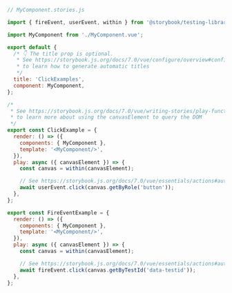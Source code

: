 ```js
// MyComponent.stories.js

import { fireEvent, userEvent, within } from '@storybook/testing-library';

import MyComponent from './MyComponent.vue';

export default {
  /* 👇 The title prop is optional.
   * See https://storybook.js.org/docs/7.0/vue/configure/overview#configure-story-loading
   * to learn how to generate automatic titles
   */
  title: 'ClickExamples',
  component: MyComponent,
};

/*
 * See https://storybook.js.org/docs/7.0/vue/writing-stories/play-function#working-with-the-canvas
 * to learn more about using the canvasElement to query the DOM
 */
export const ClickExample = {
  render: () => ({
    components: { MyComponent },
    template: '<MyComponent/>',
  }),
  play: async ({ canvasElement }) => {
    const canvas = within(canvasElement);

    // See https://storybook.js.org/docs/7.0/vue/essentials/actions#automatically-matching-args to learn how to setup logging in the Actions panel
    await userEvent.click(canvas.getByRole('button'));
  },
};

export const FireEventExample = {
  render: () => ({
    components: { MyComponent },
    template: '<MyComponent/>',
  }),
  play: async ({ canvasElement }) => {
    const canvas = within(canvasElement);

    // See https://storybook.js.org/docs/7.0/vue/essentials/actions#automatically-matching-args to learn how to setup logging in the Actions panel
    await fireEvent.click(canvas.getByTestId('data-testid'));
  },
};
```
